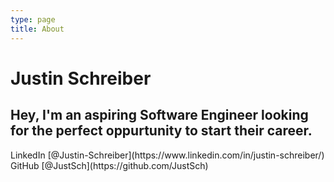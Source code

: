 ```yaml
---
type: page
title: About
---
```


# Justin Schreiber

Hey, I'm an aspiring Software Engineer looking for the perfect oppurtunity to start their career. 
---

<div>
  LinkedIn [@Justin-Schreiber](https://www.linkedin.com/in/justin-schreiber/)
  <br />
  GitHub [@JustSch](https://github.com/JustSch)
  <br />
</div>
